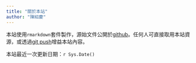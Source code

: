 ```yaml
---
title: "關於本站"
author: "陳紹慶"
---
```



本站使用`rmarkdown`套件製作，源始文件公開於[github](https://github.com/SCgeeker/Online_EXP)。任何人可直接取用本站資源，或透過[git push](https://github.com/git-guides/git-push)增益本站內容。

本站最近一次更新日期：`r Sys.Date()`
